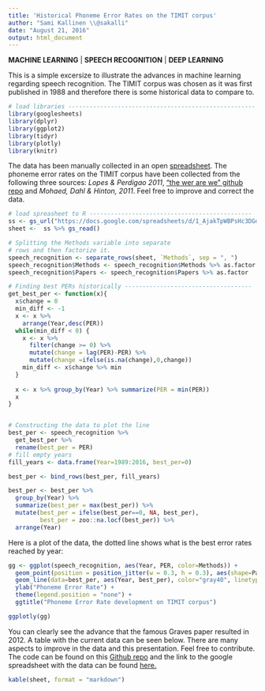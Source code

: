 ```yaml
---
title: 'Historical Phoneme Error Rates on the TIMIT corpus'
author: "Sami Kallinen \\@sakalli"
date: "August 21, 2016"
output: html_document
---
```



**MACHINE LEARNING** | **SPEECH RECOGNITION** | **DEEP LEARNING**

This is a simple excersize to illustrate the advances in machine learning regarding speech recognition. The TIMIT corpus was chosen as it was first published in 1988 and therefore there is some historical data to compare to.

```r
# load libraries -----------------------------------------------------
library(googlesheets)
library(dplyr)
library(ggplot2)
library(tidyr)
library(plotly)
library(knitr)

```
The data has been manually collected in an open [spreadsheet](https://docs.google.com/spreadsheets/d/1_AjakTpWBPsHc3DGdV3h8p65QYEY6EE9gqkwiHeOdUw/pubhtml). The phoneme error rates on the TIMIT corpus have been collected from the following three sources: *Lopes & Perdigao 2011*, ["the wer are we" github repo](https://github.com/syhw/wer_are_we) and *Mohaed, Dahl & Hinton, 2011*. Feel free to improve and correct the data.

```r

# load spreasheet to R ----------------------------------------------
ss <- gs_url("https://docs.google.com/spreadsheets/d/1_AjakTpWBPsHc3DGdV3h8p65QYEY6EE9gqkwiHeOdUw/pubhtml", lookup = FALSE)
sheet <-  ss %>% gs_read()

# Splitting the Methods variable into separate 
# rows and then factorize it.
speech_recognition <- separate_rows(sheet, `Methods`, sep = ", ")
speech_recognition$Methods <- speech_recognition$Methods %>% as.factor
speech_recognition$Papers <- speech_recognition$Papers %>% as.factor

# Finding best PERs historically ------------------------------------
get_best_per <- function(x){
  x$change = 0
  min_diff <- -1
  x <- x %>%
    arrange(Year,desc(PER))
  while(min_diff < 0) {
    x <- x %>% 
      filter(change >= 0) %>%
      mutate(change = lag(PER)-PER) %>%
      mutate(change =ifelse(is.na(change),0,change))
    min_diff <- x$change %>% min
  }
  
  x <- x %>% group_by(Year) %>% summarize(PER = min(PER))
  x
}


# Constructing the data to plot the line
best_per <- speech_recognition %>% 
  get_best_per %>% 
  rename(best_per = PER)
# fill empty years
fill_years <- data.frame(Year=1989:2016, best_per=0)

best_per <- bind_rows(best_per, fill_years)

best_per <- best_per %>% 
  group_by(Year) %>%
  summarize(best_per = max(best_per)) %>% 
  mutate(best_per = ifelse(best_per==0, NA, best_per), 
         best_per = zoo::na.locf(best_per)) %>%
  arrange(Year)

```

Here is a plot of the data, the dotted line shows what is the best error rates reached by year:

```r

gg <- ggplot(speech_recognition, aes(Year, PER, color=Methods)) + 
  geom_point(position = position_jitter(w = 0.3, h = 0.3), aes(shape=Papers)) +
  geom_line(data=best_per, aes(Year, best_per), color="gray40", linetype="dotted") +
  ylab("Phoneme Error Rate") +
  theme(legend.position = "none") +
  ggtitle("Phoneme Error Rate development on TIMIT corpus")

ggplotly(gg)

```

You can clearly see the advance that the famous Graves paper resulted in 2012. A table with the current data can be seen below. There are many aspects to improve in the data and this presentation. Feel free to contribute. The code can be found on this [Github repo](https://github.com/skallinen/timit-phoneme-error-rates) and the link to the google spreadsheet with the data can be found [here.](https://docs.google.com/spreadsheets/d/1_AjakTpWBPsHc3DGdV3h8p65QYEY6EE9gqkwiHeOdUw/pubhtml)


```r



kable(sheet, format = "markdown")

```
